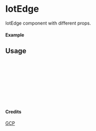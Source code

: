 
<Meta of={IotEdge} title="GCP/IotEdge" />

# IotEdge

IotEdge component with different props.

#### Example

<Canvas of={IotEdge.Primary} />

## Usage

```ts
import { IotEdge } from "yadl-ui";

const Example = () => {
  return (
      <IotEdge />
  );
};

export default Example;
```

#### Credits
[GCP](https://cloud.google.com/icons)
